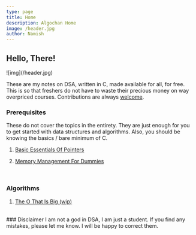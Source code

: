 ```yaml
---
type: page
title: Home
description: Algochan Home
image: /header.jpg
author: Namish
---
```


## Hello, There!

<div className="opacity-90">
![img](/header.jpg)
</div>

These are my notes on DSA, written in C, made available for all, for free. This is so that freshers do not have to waste their precious money on way overpriced courses. Contributions are always [welcome](https://github.com/namishh/algochan).

### Prerequisites

These do not cover the topics in the entirety. They are just enough for you to get started with data structures and algorithms. Also, you should be knowing the basics / bare minimum of C.
<br/>

01.  [Basic Essentials Of Pointers](/pre/pointers)

<div className="seperator">
</div>

02.  [Memory Management For Dummies](/pre/memory)

<br/>

### Algorithms

01.  [The O That Is Big (wip)](/algo/big-o)


<br/>
### Disclaimer
I am not a god in DSA, I am just a student. If you find any mistakes, please let me know. I will be happy to correct them.
